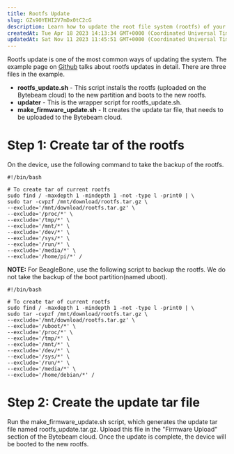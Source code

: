 ```yaml
---
title: Rootfs Update
slug: GZs90YEHI2V7mDx0tC2cG
description: Learn how to update the root file system (rootfs) of your system easily with this document. It includes detailed steps and an example, utilizing rootfs_update.sh, updater, and make_firmware_update.sh files. Create a tar file of your current rootfs, genera
createdAt: Tue Apr 18 2023 14:13:34 GMT+0000 (Coordinated Universal Time)
updatedAt: Sat Nov 11 2023 11:45:51 GMT+0000 (Coordinated Universal Time)
---
```


Rootfs update is one of the most common ways of updating the system. The example page on [Github](https://github.com/bytebeamio/uplink/tree/main/examples/rpi/updates/rootfs_update) talks about rootfs updates in detail. There are three files in the example.

- **rootfs\_update.sh** - This script installs the rootfs (uploaded on the Bytebeam cloud) to the new partition and boots to the new rootfs.
- **updater** - This is the wrapper script for rootfs\_update.sh.
- **make\_firmware\_update.sh** - It creates the update tar file, that needs to be uploaded to the Bytebeam cloud.

# Step 1: Create tar of the rootfs

On the device, use the following command to take the backup of the rootfs.

```shell
#!/bin/bash

# To create tar of current rootfs
sudo find / -maxdepth 1 -mindepth 1 -not -type l -print0 | \
sudo tar -cvpzf /mnt/download/rootfs.tar.gz \
--exclude='/mnt/download/rootfs.tar.gz' \
--exclude='/proc/*' \
--exclude='/tmp/*' \
--exclude='/mnt/*' \
--exclude='/dev/*' \
--exclude='/sys/*' \
--exclude='/run/*' \
--exclude='/media/*' \
--exclude='/home/pi/*' / 
```

**NOTE:** For BeagleBone, use the following script to backup the rootfs. We do not take the backup of the boot partition(named uboot).

```shell
#!/bin/bash

# To create tar of current rootfs
sudo find / -maxdepth 1 -mindepth 1 -not -type l -print0 | \
sudo tar -cvpzf /mnt/download/rootfs.tar.gz \
--exclude='/mnt/download/rootfs.tar.gz' \
--exclude='/uboot/*' \
--exclude='/proc/*' \
--exclude='/tmp/*' \
--exclude='/mnt/*' \
--exclude='/dev/*' \
--exclude='/sys/*' \
--exclude='/run/*' \
--exclude='/media/*' \
--exclude='/home/debian/*' / 
```



# Step 2: Create the update tar file

Run the make\_firmware\_update.sh script, which generates the update tar file named rootfs\_update.tar.gz. Upload this file in the "Firmware Upload" section of the Bytebeam cloud. Once the update is complete, the device will be booted to the new rootfs.

